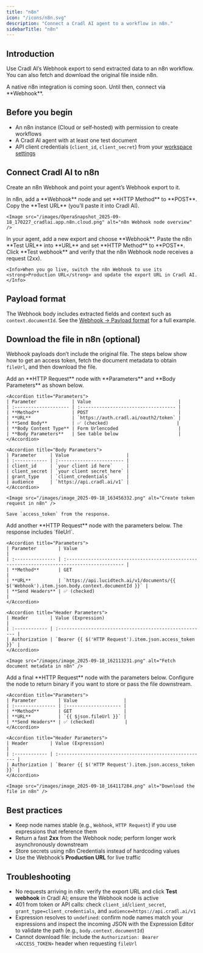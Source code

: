 ```yaml
---
title: "n8n"
icon: "/icons/n8n.svg"
description: "Connect a Cradl AI agent to a workflow in n8n."
sidebarTitle: "n8n"
---
```


## Introduction
Use Cradl AI’s Webhook export to send extracted data to an n8n workflow. You can also fetch and download the original file inside n8n.

<Info>
  A native n8n integration is coming soon. Until then, connect via **Webhook**.
</Info>

## Before you begin
- An n8n instance (Cloud or self‑hosted) with permission to create workflows
- A Cradl AI agent with at least one test document
- API client credentials (`client_id`, `client_secret`) from your [workspace settings](https://rc.app.cradl.ai/settings/workspace)

## Connect Cradl AI to n8n
Create an n8n Webhook and point your agent’s Webhook export to it.

<Steps>
  <Step title="Add a Webhook node in n8n">
    In n8n, add a **Webhook** node and set **HTTP Method** to **POST**. Copy the **Test URL** (you’ll paste it into Cradl AI).

    <Image src="/images/OperaSnapshot_2025-09-18_170227_cradlai.app.n8n.cloud.png" alt="n8n Webhook node overview" />
  </Step>

  <Step title="Add a Webhook export in Cradl AI">
    In your agent, add a new export and choose **Webhook**. Paste the n8n **Test URL** into **URL** and set **HTTP Method** to **POST**. Click **Test webhook** and verify that the n8n Webhook node receives a request (2xx).

    <Info>When you go live, switch the n8n Webhook to use its <strong>Production URL</strong> and update the export URL in Cradl AI.</Info>
  </Step>
</Steps>

## Payload format
The Webhook body includes extracted fields and context such as `context.documentId`. See the [Webhook → Payload format](./webhook) for a full example.

## Download the file in n8n (optional)
Webhook payloads don’t include the original file. The steps below show how to get an access token, fetch the document metadata to obtain `fileUrl`, and then download the file.

<Steps>
  <Step title="Get an access token">
    Add an **HTTP Request** node with **Parameters** and **Body Parameters** as shown below.

    <Accordion title="Parameters">
    | Parameter             | Value                                |
    | :-------------------- | :----------------------------------- |
    | **Method**            | POST                                 |
    | **URL**               | `https://auth.cradl.ai/oauth2/token` |
    | **Send Body**         | ✅ (checked)                         |
    | **Body Content Type** | Form Urlencoded                      |
    | **Body Parameters**   | See table below                      |
    </Accordion>
    
    <Accordion title="Body Parameters">
    | Parameter     | Value                     |
    | :------------ | :------------------------ |
    | client_id     | `your client id here`     |
    | client_secret | `your client secret here` |
    | grant_type    | `client_credentials`      |
    | audience      | `https://api.cradl.ai/v1` |
    </Accordion>

    <Image src="/images/image_2025-09-18_163456332.png" alt="Create token request in n8n" />

    Save `access_token` from the response.
  </Step>

  <Step title="Fetch document metadata (get fileUrl)">
    Add another **HTTP Request** node with the parameters below. The response includes `fileUrl`.

    <Accordion title="Parameters">
    | Parameter        | Value                                                                                        |
    | :--------------- | :------------------------------------------------------------------------------------------- |
    | **Method**       | GET                                                                                          |
    | **URL**          | `https://api.lucidtech.ai/v1/documents/{{ $('Webhook').item.json.body.context.documentId }}` |
    | **Send Headers** | ✅ (checked)                                                                                  |
    </Accordion>

    <Accordion title="Header Parameters">
    | Header        | Value (Expression)                                      |
    | :------------ | :------------------------------------------------------ |
    | Authorization | `Bearer {{ $('HTTP Request').item.json.access_token }}` |
    </Accordion>

    <Image src="/images/image_2025-09-18_162113231.png" alt="Fetch document metadata in n8n" />
  </Step>

  <Step title="Download the file">
    Add a final **HTTP Request** node with the parameters below. Configure the node to return binary if you want to store or pass the file downstream.

    <Accordion title="Parameters">
    | Parameter        | Value                 |
    | :--------------- | :-------------------- |
    | **Method**       | GET                   |
    | **URL**          | `{{ $json.fileUrl }}` |
    | **Send Headers** | ✅ (checked)           |
    </Accordion>

    <Accordion title="Header Parameters">
    | Header        | Value (Expression)                                      |
    | :------------ | :------------------------------------------------------ |
    | Authorization | `Bearer {{ $('HTTP Request').item.json.access_token }}` |
    </Accordion>

    <Image src="/images/image_2025-09-18_164117284.png" alt="Download the file in n8n" />
  </Step>
</Steps>

## Best practices
- Keep node names stable (e.g., `Webhook`, `HTTP Request`) if you use expressions that reference them
- Return a fast **2xx** from the Webhook node; perform longer work asynchronously downstream
- Store secrets using n8n Credentials instead of hardcoding values
- Use the Webhook’s **Production URL** for live traffic

## Troubleshooting
- No requests arriving in n8n: verify the export URL and click **Test webhook** in Cradl AI; ensure the Webhook node is active
- 401 from token or API calls: check `client_id`/`client_secret`, `grant_type=client_credentials`, and `audience=https://api.cradl.ai/v1`
- Expression resolves to `undefined`: confirm node names match your expressions and inspect the incoming JSON with the Expression Editor to validate the path (e.g., `body.context.documentId`)
- Cannot download file: include the `Authorization: Bearer <ACCESS_TOKEN>` header when requesting `fileUrl`
